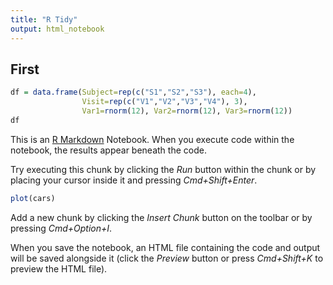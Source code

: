 ```yaml
---
title: "R Tidy"
output: html_notebook
---
```



## First

```r
df = data.frame(Subject=rep(c("S1","S2","S3"), each=4),
                Visit=rep(c("V1","V2","V3","V4"), 3),
                Var1=rnorm(12), Var2=rnorm(12), Var3=rnorm(12))
df
```


This is an [R Markdown](http://rmarkdown.rstudio.com) Notebook. When you execute code within the notebook, the results appear beneath the code. 

Try executing this chunk by clicking the *Run* button within the chunk or by placing your cursor inside it and pressing *Cmd+Shift+Enter*. 

```r
plot(cars)
```

Add a new chunk by clicking the *Insert Chunk* button on the toolbar or by pressing *Cmd+Option+I*.

When you save the notebook, an HTML file containing the code and output will be saved alongside it (click the *Preview* button or press *Cmd+Shift+K* to preview the HTML file).
